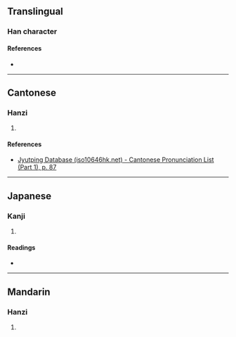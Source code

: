 {{character info/new}}
==Translingual==

===Han character===
{{Han char|rn=32|rad=土|as=07|sn=10|four=40141|canj=GYTJ,XGYTJ|ids=⿰土辛}}

====References====
* {{Han ref|kx=0228.310|dkj=05088|dj=0464.380|hdz=10446.110|uh=57B6|ud=22454|bh=D153|bd=53587}}

----

==Cantonese==

===Hanzi===
{{yue-hanzi|jyut=[[sing1]]|y=sing1}}

# {{defn|lang=yue|sort=土07}}

====References====
* [http://www.iso10646hk.net/jp/document/download.jsp Jyutping Database (iso10646hk.net) - Cantonese Pronunciation List (Part 1), p. 87]

----

==Japanese==

===Kanji===
{{ja-kanji|grade=|rs=土07}}

# {{defn|lang=ja|sort=土07}}

====Readings====
* {{ja-readings|on=[[せい]] (sei), [[しょう]] (shō)|kun=}}

----

==Mandarin==

===Hanzi===
{{cmn-hanzi|pin=[[xīng]] ([[xing1]])|wg=hsing<sup>1</sup>}}

# {{defn|lang=cmn|sort=土07}}